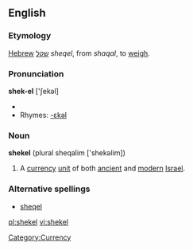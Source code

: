 ==English==

===Etymology===
{{wikipedia}}
[[Hebrew]] [[שקל]] ''sheqel'', from ''shaqal'', to [[weigh]].

===Pronunciation===
'''shek-el''' ['∫ekəl]
*{{audio|en-us-shekel.ogg|Audio (US)}}
*Rhymes: [[Rhymes:English:-ɛkəl|-ɛkəl]]

===Noun===
'''shekel''' (plural sheqalim ['shekəlim])
# A [[currency]] [[unit]] of both [[ancient]] and [[modern]] [[Israel]].

===Alternative spellings===
*[[sheqel]] 

[[Category:Currency]]

[[pl:shekel]]
[[vi:shekel]]